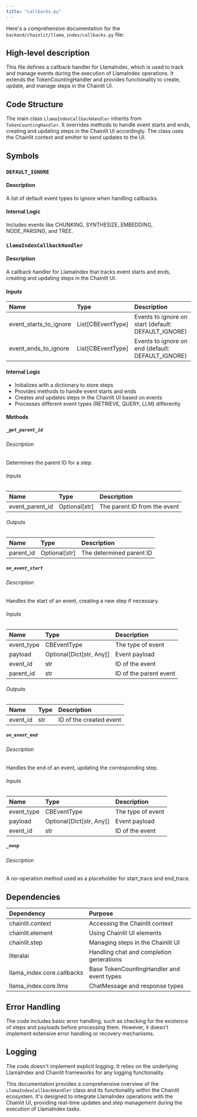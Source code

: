 ```yaml
---
title: "callbacks.py"
---
```


Here's a comprehensive documentation for the `backend/chainlit/llama_index/callbacks.py` file:

## High-level description
This file defines a callback handler for LlamaIndex, which is used to track and manage events during the execution of LlamaIndex operations. It extends the TokenCountingHandler and provides functionality to create, update, and manage steps in the Chainlit UI.

## Code Structure
The main class `LlamaIndexCallbackHandler` inherits from `TokenCountingHandler`. It overrides methods to handle event starts and ends, creating and updating steps in the Chainlit UI accordingly. The class uses the Chainlit context and emitter to send updates to the UI.

## Symbols

### `DEFAULT_IGNORE`
#### Description
A list of default event types to ignore when handling callbacks.

#### Internal Logic
Includes events like CHUNKING, SYNTHESIZE, EMBEDDING, NODE_PARSING, and TREE.

### `LlamaIndexCallbackHandler`
#### Description
A callback handler for LlamaIndex that tracks event starts and ends, creating and updating steps in the Chainlit UI.

#### Inputs
| Name | Type | Description |
|:-----|:-----|:------------|
| event_starts_to_ignore | List[CBEventType] | Events to ignore on start (default: DEFAULT_IGNORE) |
| event_ends_to_ignore | List[CBEventType] | Events to ignore on end (default: DEFAULT_IGNORE) |

#### Internal Logic
- Initializes with a dictionary to store steps
- Provides methods to handle event starts and ends
- Creates and updates steps in the Chainlit UI based on events
- Processes different event types (RETRIEVE, QUERY, LLM) differently

#### Methods

##### `_get_parent_id`
###### Description
Determines the parent ID for a step.

###### Inputs
| Name | Type | Description |
|:-----|:-----|:------------|
| event_parent_id | Optional[str] | The parent ID from the event |

###### Outputs
| Name | Type | Description |
|:-----|:-----|:------------|
| parent_id | Optional[str] | The determined parent ID |

##### `on_event_start`
###### Description
Handles the start of an event, creating a new step if necessary.

###### Inputs
| Name | Type | Description |
|:-----|:-----|:------------|
| event_type | CBEventType | The type of event |
| payload | Optional[Dict[str, Any]] | Event payload |
| event_id | str | ID of the event |
| parent_id | str | ID of the parent event |

###### Outputs
| Name | Type | Description |
|:-----|:-----|:------------|
| event_id | str | ID of the created event |

##### `on_event_end`
###### Description
Handles the end of an event, updating the corresponding step.

###### Inputs
| Name | Type | Description |
|:-----|:-----|:------------|
| event_type | CBEventType | The type of event |
| payload | Optional[Dict[str, Any]] | Event payload |
| event_id | str | ID of the event |

##### `_noop`
###### Description
A no-operation method used as a placeholder for start_trace and end_trace.

## Dependencies
| Dependency | Purpose |
|:-----------|:--------|
| chainlit.context | Accessing the Chainlit context |
| chainlit.element | Using Chainlit UI elements |
| chainlit.step | Managing steps in the Chainlit UI |
| literalai | Handling chat and completion generations |
| llama_index.core.callbacks | Base TokenCountingHandler and event types |
| llama_index.core.llms | ChatMessage and response types |

## Error Handling
The code includes basic error handling, such as checking for the existence of steps and payloads before processing them. However, it doesn't implement extensive error handling or recovery mechanisms.

## Logging
The code doesn't implement explicit logging. It relies on the underlying LlamaIndex and Chainlit frameworks for any logging functionality.

This documentation provides a comprehensive overview of the `LlamaIndexCallbackHandler` class and its functionality within the Chainlit ecosystem. It's designed to integrate LlamaIndex operations with the Chainlit UI, providing real-time updates and step management during the execution of LlamaIndex tasks.